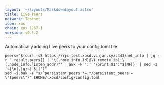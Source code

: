```yaml
---
layout: '~/layouts/MarkdownLayout.astro'
title: Live Peers
network: Testnet
icon: xos
chain: xos_1267-1
version: v0.5.2
---
```

Automatically adding Live peers to your config.toml file
```
peers="$(curl -sS https://rpc-test.xosd.vinjan.xyz:443/net_info | jq -r '.result.peers[] | "\(.node_info.id)@\(.remote_ip):\(.node_info.listen_addr)"' | awk -F ':' '{print $1":"$(NF)}' | sed -z 's|\n|,|g;s|.$||')"
sed -i.bak -e "s/^persistent_peers *=.*/persistent_peers = \"$peers\"/" $HOME/.xosd/config/config.toml
```
